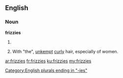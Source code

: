 ==English==
===Noun===
'''frizzies'''
# {{plural of|frizzy}}
# {{colloquial}} With "the", [[unkempt]] [[curly]] hair, especially of women.

[[Category:English plurals ending in "-ies"]]

[[ar:frizzies]]
[[fr:frizzies]]
[[ku:frizzies]]
[[my:frizzies]]